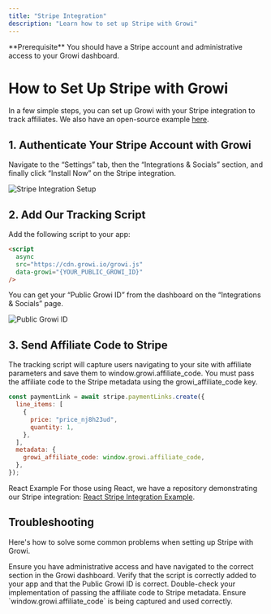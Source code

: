 ```yaml
---
title: "Stripe Integration"
description: "Learn how to set up Stripe with Growi"
---
```


<Info>
  **Prerequisite** You should have a Stripe account and administrative access to
  your Growi dashboard.
</Info>

# How to Set Up Stripe with Growi

In a few simple steps, you can set up Growi with your Stripe integration to track affiliates. We also have an open-source example [here](https://github.com/Growi-Inc/stripe-integration-example).

## 1. Authenticate Your Stripe Account with Growi

Navigate to the “Settings” tab, then the “Integrations & Socials” section, and finally click “Install Now” on the Stripe integration.

<Frame>
  <img
    src="/images/stripe1.png"
    alt="Stripe Integration Setup"
    style={{ borderRadius: "0.5rem" }}
  />
</Frame>

## 2. Add Our Tracking Script

Add the following script to your app:

```html
<script
  async
  src="https://cdn.growi.io/growi.js"
  data-growi="{YOUR_PUBLIC_GROWI_ID}"
/>
```

You can get your “Public Growi ID” from the dashboard on the “Integrations &
Socials” page.

<Frame>
  <img
    src="/images/stripe2.png"
    alt="Public Growi ID"
    style={{ borderRadius: "0.5rem" }}
  />
</Frame>

## 3. Send Affiliate Code to Stripe

The tracking script will capture users navigating to your site with affiliate parameters and save them to
window.growi.affiliate_code. You must pass the affiliate code to the Stripe
metadata using the growi_affiliate_code key.

```js
const paymentLink = await stripe.paymentLinks.create({
  line_items: [
    {
      price: "price_nj8h23ud",
      quantity: 1,
    },
  ],
  metadata: {
    growi_affiliate_code: window.growi.affiliate_code,
  },
});
```

React Example For those using React, we have
a repository demonstrating our Stripe integration: [React Stripe Integration
Example](https://github.com/Growi-Inc/stripe-integration-example).

## Troubleshooting

Here's how to solve some common problems when setting
up Stripe with Growi.

<AccordionGroup>
  <Accordion title="Stripe Integration Not Appearing">
    Ensure you have administrative access and have navigated to the correct
    section in the Growi dashboard.
  </Accordion>
  <Accordion title="Tracking Script Not Capturing Affiliate Code">
    Verify that the script is correctly added to your app and that the Public
    Growi ID is correct.
  </Accordion>
  <Accordion title="Affiliate Code Not Being Sent to Stripe">
    Double-check your implementation of passing the affiliate code to Stripe
    metadata. Ensure `window.growi.affiliate_code` is being captured and used
    correctly.
  </Accordion>
</AccordionGroup>
